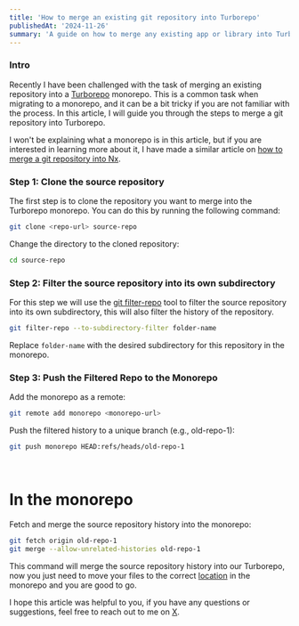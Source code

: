 ```yaml
---
title: 'How to merge an existing git repository into Turborepo'
publishedAt: '2024-11-26'
summary: 'A guide on how to merge any existing app or library into Turborepo.'
---
```


### Intro

Recently I have been challenged with the task of merging an existing repository into a [Turborepo](https://turbo.build/repo/docs) monorepo. This is a common task when migrating to a monorepo, and it can be a bit tricky if you are not familiar with the process. In this article, I will guide you through the steps to merge a git repository into Turborepo.

I won't be explaining what a monorepo is in this article, but if you are interested in learning more about it, I have made a similar article on [how to merge a git repository into Nx](https://www.dalelarroder.com/blog/how-to-merge-a-repository-into-nx).

### Step 1: Clone the source repository

The first step is to clone the repository you want to merge into the Turborepo monorepo. You can do this by running the following command:

```bash
git clone <repo-url> source-repo
```

Change the directory to the cloned repository:

```bash
cd source-repo
```

### Step 2: Filter the source repository into its own subdirectory

For this step we will use the [git filter-repo](https://github.com/newren/git-filter-repo) tool to filter the source repository into its own subdirectory, this will also filter the history of the repository.

```bash
git filter-repo --to-subdirectory-filter folder-name
```

Replace `folder-name` with the desired subdirectory for this repository in the monorepo.

### Step 3: Push the Filtered Repo to the Monorepo

Add the monorepo as a remote:

```bash
git remote add monorepo <monorepo-url>
```

Push the filtered history to a unique branch (e.g., old-repo-1):

```bash
git push monorepo HEAD:refs/heads/old-repo-1
```

<br />

# In the monorepo

Fetch and merge the source repository history into the monorepo:

```bash
git fetch origin old-repo-1
git merge --allow-unrelated-histories old-repo-1
```

This command will merge the source repository history into our Turborepo, now you just need to move your files to the correct [location](https://turbo.build/repo/docs/crafting-your-repository/structuring-a-repository#anatomy-of-a-workspace) in the monorepo and you are good to go.

I hope this article was helpful to you, if you have any questions or suggestions, feel free to reach out to me on [X](https://twitter.com/dalelarroder).
